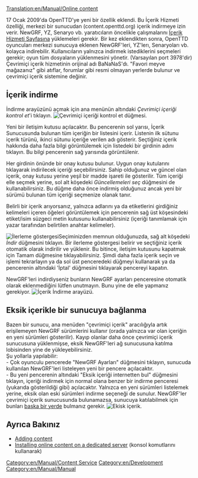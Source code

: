 [[Translation:en/Manual/Online content]]

{{tr/Manual/İçindekiler}}
{{en/Feature|0.7}}

17 Ocak 2009'da OpenTTD'ye yeni bir özellik eklendi. Bu İçerik Hizmeti özelliği, merkezi bir sunucudan (content.openttd.org) içerik indirmeye izin verir. NewGRF, YZ, Senaryo vb. yaratıcıların öncelikle çalışmalarını [http://content.openttd.org/ İçerik Hizmeti Sayfasına] yüklemeleri gerekir. Bir kez eklendikten sonra, OpenTTD oyuncuları merkezi sunucuya eklenen NewGRF'leri, YZ'lerı, Senaryoları vb. kolayca indirebilir. Kullanıcıların yalnızca indirmek istediklerini seçmeleri gerekir; oyun tüm dosyaların yüklenmesini yönetir. (Varsayılan port 3978'dir) Çevrimiçi içerik hizmetinin orijinal adı BaNaNaS'dı. "Favori meyve mağazanız" gibi atıflar, forumlar gibi resmi olmayan yerlerde bulunur ve çevrimiçi içerik sistemine değinir.

==İçerik indirme==
İndirme arayüzünü açmak için ana menünün altındaki ''Çevrimiçi içeriği kontrol et'''i tıklayın.
[[File:tr/Manual/Aname.png|center|frame|Çevrimiçi içeriği kontrol et düğmesi.]]

Yeni bir iletişim kutusu açılacaktır. Bu pencerenin sol yarısı, İçerik Sunucusunda bulunan tüm içeriğin bir listesini içerir. Listenin ilk sütunu içerik türünü, ikinci sütunu içeriğe verilen adı gösterir. Seçtiğiniz içerik hakkında daha fazla bilgi görüntülemek için listedeki bir girdinin adını tıklayın. Bu bilgi pencerenin sağ yarısında görüntülenir.

Her girdinin önünde bir onay kutusu bulunur. Uygun onay kutularını tıklayarak indirilecek içeriği seçebilirsiniz. Sahip olduğunuz ve güncel olan içerik, onay kutusu yerine yeşil bir madde işareti ile gösterilir.
Tüm içeriği elle seçmek yerine, sol alt köşedeki ''Güncellemeleri seç'' düğmesini de kullanabilirsiniz. Bu düğme daha önce indirmiş olduğunuz ancak yeni bir sürümü bulunan tüm içeriği seçmenize olanak tanır.

Belirli bir içerik arıyorsanız, yalnızca adlarını ya da etiketlerini girdiğiniz kelimeleri içeren öğeleri görüntülemek için pencerenin sağ üst köşesindeki etiket/isim süzgeci metin kutusunu kullanabilirsiniz (içeriği tanımlamak için yazar tarafından belirtilen anahtar kelimeler).

[[File:tr/Manual/Içerikindi.png|left|frame|İlerleme göstergesi]]Seçiminizden memnun olduğunuzda, sağ alt köşedeki ''İndir'' düğmesini tıklayın. Bir ilerleme göstergesi belirir ve seçtiğiniz içerik otomatik olarak indirilir ve yüklenir. Bu bitince, iletişim kutusunu kapatmak için Tamam düğmesine tıklayabilirsiniz. Şimdi daha fazla içerik seçin ve işlemi tekrarlayın ya da sol üst penceredeki düğmeyi kullanarak ya da pencerenin altındaki 'İptal' düğmesini tıklayarak pencereyi kapatın.

NewGRF'leri indirdiyseniz bunların NewGRF ayarları penceresine otomatik olarak eklenmediğini lütfen unutmayın. Bunu yine de elle yapmanız gerekiyor.
[[File:tr/Manual/Yzindir.png|center|frame|İçerik İndirme arayüzü.]]

==Eksik içerikle bir sunucuya bağlanma==
Bazen bir sunucu, ana menüden "çevrimiçi içerik" aracılığıyla artık erişilemeyen NewGRF sürümlerini kullanır (orada yalnızca var olan içeriğin en yeni sürümleri gösterilir). Kayıp olanlar daha önce çevrimiçi içerik sunucusuna yüklenmişse, eksik NewGRF'leri ağ sunucusuna katılma lobisinden yine de yükleyebilirsiniz.
<br>
Şu yollarla yapılabilir:<br>
- Çok oyunculu pencerede "NewGRF Ayarları" düğmesini tıklayın, sunucuda kullanılan NewGRF'leri listeleyen yeni bir pencere açılacaktır.<br>
- Bu yeni pencerenin altındaki "Eksik içeriği internetten bul" düğmesini tıklayın, içeriği indirmek için normal olana benzer bir indirme penceresi (yukarıda gösterildiği gibi) açılacaktır. Yalnızca en yeni sürümleri listelemek yerine, eksik olan eski sürümleri indirme seçeneği de sunulur. NewGRF'ler çevrimiçi içerik sunucusunda bulunamazsa, sunucuya katılabilmek için bunları [[en/Archive/Community/NewGRF FAQ|başka bir yerde]] bulmanız gerekir.
[[File:en/Manual/Server join bananas.png|center|frame|Ekisk içerik.]]

==Ayrıca Bakınız==
*[[en/Archive/Community/Content Service|Adding content]]
*[[en/Manual/Dedicated server#installing-online-content|Installing online content on a dedicated server]] (konsol komutlarını kullanarak)

[[Category:en/Manual/Content Service]]
[[Category:en/Development]]
[[Category:en/Manual/Manual]]